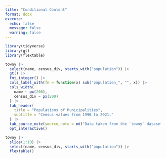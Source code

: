 ```yaml
---
title: "Conditional Content"
format: docx
execute: 
  echo: false
  message: false
  warning: false
---
```


```r
library(tidyverse)
library(gt)
library(flextable)
```

:::{.content-visible when-format="html"}
```r
towny |>
  select(name, census_div, starts_with("population")) |>
  gt() |>
  fmt_integer() |>
  cols_label_with(fn = function(x) sub("population_", "", x)) |>
  cols_width(
    name ~ px(200),
    census_div ~ px(200)
  ) |>
  tab_header(
    title = "Populations of Municipalities",
    subtitle = "Census values from 1996 to 2021."
  ) |>
  tab_source_note(source_note = md("Data taken from the `towny` dataset.")) |>
  opt_interactive()
```
:::


::: {.content-visible when-format="docx"}
```r
towny |>
  slice(1:10) |> 
  select(name, census_div, starts_with("population")) |>
  flextable()
```
:::


